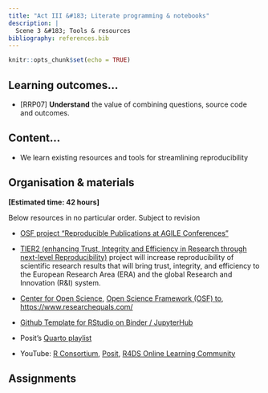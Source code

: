 ```yaml
---
title: "Act III &#183; Literate programming & notebooks"
description: |
  Scene 3 &#183; Tools & resources
bibliography: references.bib
---
```


```r
knitr::opts_chunk$set(echo = TRUE)
```

## Learning outcomes...

-   [RRP07] **Understand** the value of combining questions, source code and outcomes.

## Content...

-   We learn existing resources and tools for streamlining reproducibility 

## Organisation & materials

**[Estimated time: 42 hours]**

Below resources in no particular order. Subject to revision 

-   [OSF project "Reproducible Publications at AGILE Conferences"](https://osf.io/phmce/)

-   [TIER2 (enhancing Trust, Integrity and Efficiency in Research through next-level Reproducibility)](https://tier2-project.eu/) project will increase reproducibility of scientific research results that will bring trust, integrity, and efficiency to the European Research Area (ERA) and the global Research and Innovation (R&I) system.

-   [Center for Open Science](https://www.cos.io/), [Open Science Framework (OSF) to](https://osf.io/), [https://www.researchequals.com/](https://www.researchequals.com/)

-   [Github Template for RStudio on Binder / JupyterHub](https://github.com/rocker-org/binder/)

-   Posit's [Quarto playlist](https://www.youtube.com/playlist?list=PL9HYL-VRX0oRupficE2l5DGgVIzpypTHs)

-   YouTube: [R Consortium](https://www.youtube.com/@RConsortium/), [Posit](https://www.youtube.com/@PositPBC), [R4DS Online Learning Community](https://www.youtube.com/@r4ds)


## Assignments


